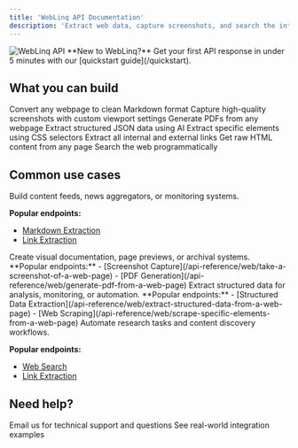 ```yaml
---
title: 'WebLinq API Documentation'
description: 'Extract web data, capture screenshots, and search the internet with our powerful web automation API.'
---
```


<img className="hidden dark:block rounded-lg" src="/images/dashboard.png" alt="WebLinq API" />

<Note>
  **New to WebLinq?** Get your first API response in under 5 minutes with our [quickstart guide](/quickstart).
</Note>

## What you can build

<CardGroup cols={2}>
  <Card title="Markdown Extraction" icon="markdown" href="/api-reference/web/extract-markdown-from-a-web-page">
    Convert any webpage to clean Markdown format
  </Card>
  <Card title="Screenshot Capture" icon="camera" href="/api-reference/web/take-a-screenshot-of-a-web-page">
    Capture high-quality screenshots with custom viewport settings
  </Card>
  <Card title="PDF Generation" icon="file" href="/api-reference/web/generate-pdf-from-a-web-page">
    Generate PDFs from any webpage
  </Card>
  <Card
    title="Structured Data Extraction"
    icon="layout-template"
    href="/api-reference/web/extract-structured-data-from-a-web-page"
  >
    Extract structured JSON data using AI
  </Card>
  <Card title="Web Scraping" icon="bug" href="/api-reference/web/scrape-specific-elements-from-a-web-page">
    Extract specific elements using CSS selectors
  </Card>
  <Card title="Link Extraction" icon="link" href="/api-reference/web/extract-links-from-a-web-page">
    Extract all internal and external links
  </Card>
  <Card title="Raw HTML Content" icon="square-code" href="/api-reference/web/get-raw-html-content-from-a-web-page">
    Get raw HTML content from any page
  </Card>
  <Card title="Web Search" icon="globe" href="/api-reference/web/search-the-web">
    Search the web programmatically
  </Card>
</CardGroup>

## Common use cases

<AccordionGroup>
<Accordion title="Content Aggregation" icon="rss">
  Build content feeds, news aggregators, or monitoring systems.
  
  **Popular endpoints:**
  - [Markdown Extraction](/api-reference/web/extract-markdown-from-a-web-page)
  - [Link Extraction](/api-reference/web/extract-links-from-a-web-page)
</Accordion>

<Accordion title="Visual Documentation" icon="camera">
  Create visual documentation, page previews, or archival systems. **Popular endpoints:** - [Screenshot
  Capture](/api-reference/web/take-a-screenshot-of-a-web-page) - [PDF
  Generation](/api-reference/web/generate-pdf-from-a-web-page)
</Accordion>

<Accordion title="Data Extraction" icon="database">
  Extract structured data for analysis, monitoring, or automation. **Popular endpoints:** - [Structured Data
  Extraction](/api-reference/web/extract-structured-data-from-a-web-page) - [Web
  Scraping](/api-reference/web/scrape-specific-elements-from-a-web-page)
</Accordion>

<Accordion title="Research & Discovery" icon="search">
  Automate research tasks and content discovery workflows.
  
  **Popular endpoints:**
  - [Web Search](/api-reference/web/search-the-web)
  - [Link Extraction](/api-reference/web/extract-links-from-a-web-page)
</Accordion>
</AccordionGroup>

## Need help?

<CardGroup cols={2}>
  <Card title="Get Support" icon="mail" href="mailto:support@weblinq.dev">
    Email us for technical support and questions
  </Card>
  <Card title="View Examples" icon="code" href="/examples">
    See real-world integration examples
  </Card>
</CardGroup>
